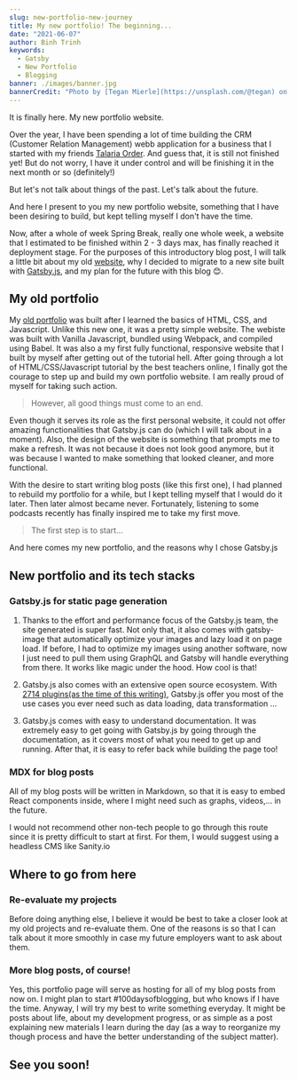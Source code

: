 ```yaml
---
slug: new-portfolio-new-journey
title: My new portfolio! The beginning...
date: "2021-06-07"
author: Binh Trinh
keywords:
  - Gatsby
  - New Portfolio
  - Blogging
banner: ./images/banner.jpg
bannerCredit: "Photo by [Tegan Mierle](https://unsplash.com/@tegan) on [Unplash](https://unsplash.com/photos/ioyEITUD2G8)"
---
```


It is finally here. My new portfolio website.

Over the year, I have been spending a lot of time building the CRM (Customer Relation Management) webb application for a business that I started with my friends [Talaria Order](https://www.talariaorder.com). And guess that, it is still not finished yet! But do not worry, I have it under control and will be finishing it in the next month or so (definitely!)

But let's not talk about things of the past. Let's talk about the future.

And here I present to you my new portfolio website, something that I have been desiring to build, but kept telling myself I don't have the time.

Now, after a whole of week Spring Break, really one whole week, a website that I estimated to be finished within 2 - 3 days max, has finally reached it deployment stage. For the purposes of this introductory blog post, I will talk a little bit about my old [website](https://pedantic-raman-dcce72.netlify.app/), why I decided to migrate to a new site built with [Gatsby.js](https://www.gatsbyjs.com/), and my plan for the future with this blog :blush:.

## My old portfolio

My [old portfolio](https://pedantic-raman-dcce72.netlify.app/) was built after I learned the basics of HTML, CSS, and Javascript. Unlike this new one, it was a pretty simple website. The webiste was built with Vanilla Javascript, bundled using Webpack, and compiled using Babel. It was also a my first fully functional, responsive website that I built by myself after getting out of the tutorial hell. After going through a lot of HTML/CSS/Javascript tutorial by the best teachers online, I finally got the courage to step up and build my own portfolio website. I am really proud of myself for taking such action.

> However, all good things must come to an end.

Even though it serves its role as the first personal website, it could not offer amazing functionalities that Gatsby.js can do (which I will talk about in a moment). Also, the design of the website is something that prompts me to make a refresh. It was not because it does not look good anymore, but it was because I wanted to make something that looked cleaner, and more functional.

With the desire to start writing blog posts (like this first one), I had planned to rebuild my portfolio for a while, but I kept telling myself that I would do it later. Then later almost became never. Fortunately, listening to some podcasts recently has finally inspired me to take my first move.

> The first step is to start...

And here comes my new portfolio, and the reasons why I chose Gatsby.js

## New portfolio and its tech stacks

### Gatsby.js for static page generation

1.  Thanks to the effort and performance focus of the Gatsby.js team, the site generated is super fast. Not only that, it also comes with gatsby-image that automatically optimize your images and lazy load it on page load. If before, I had to optimize my images using another software, now I just need to pull them using GraphQL and Gatsby will handle everything from there. It works like magic under the hood. How cool is that!

2.  Gatsby.js also comes with an extensive open source ecosystem. With [2714 plugins(as the time of this writing)](https://www.gatsbyjs.com/plugins), Gatsby.js offer you most of the use cases you ever need such as data loading, data transformation ...

3.  Gatsby.js comes with easy to understand
    documentation. It was extremely easy to get going with Gatsby.js by going through the documentation, as it covers most of what you need to get up and running. After that, it is easy to refer back while building the page too!

### MDX for blog posts

All of my blog posts will be written in Markdown, so that it is easy to embed React components inside, where I might need such as graphs, videos,... in the future.

I would not recommend other non-tech people to go through this route since it is pretty difficult to start at first. For them, I would suggest using a headless CMS like Sanity.io

## Where to go from here

### Re-evaluate my projects

Before doing anything else, I believe it would be best to take a closer look at my old projects and re-evaluate them. One of the reasons is so that I can talk about it more smoothly in case my future employers want to ask about them.

### More blog posts, of course!

Yes, this portfolio page will serve as hosting for all of my blog posts from now on. I might plan to start #100daysofblogging, but who knows if I have the time. Anyway, I will try my best to write something everyday. It might be posts about life, about my development progress, or as simple as a post explaining new materials I learn during the day (as a way to reorganize my though process and have the better understanding of the subject matter).

## See you soon!
